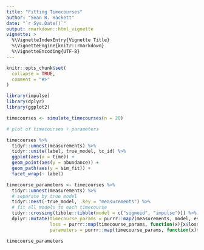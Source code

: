 ```yaml
---
title: "Fitting Timecourses"
author: "Sean R. Hackett"
date: "`r Sys.Date()`"
output: rmarkdown::html_vignette
vignette: >
  %\VignetteIndexEntry{Vignette Title}
  %\VignetteEngine{knitr::rmarkdown}
  %\VignetteEncoding{UTF-8}
---
```


```r
knitr::opts_chunk$set(
  collapse = TRUE,
  comment = "#>"
)
```

```r
library(impulse)
library(dplyr)
library(ggplot2)

timecourses <- simulate_timecourses(n = 20)

# plot of timecourses + parameters

timecourses %>%
  tidyr::unnest(measurements) %>%
  tidyr::unite(label, true_model, tc_id) %>%
  ggplot(aes(x = time)) +
  geom_point(aes(y = abundance)) +
  geom_path(aes(y = sim_fit)) +
  facet_wrap(~ label)
```


```r
timecourse_parameters <- timecourses %>%
  tidyr::unnest(measurements) %>%
  # separate by true model
  tidyr::nest(-true_model, .key = "measurements") %>%
  # fit all models to each timecourse
  tidyr::crossing(tibble::tibble(model = c("sigmoid", "impulse"))) %>%
  dplyr::mutate(timecourse_params = purrr::map2(measurements, model, estimate_timecourse_params_tf, n_initializations = 50),
                loss = purrr::map(timecourse_params, function(x){x$loss}),
                parameters = purrr::map(timecourse_params, function(x){x$loss}))

```

```r
timecourse_parameters
```


```r

```
